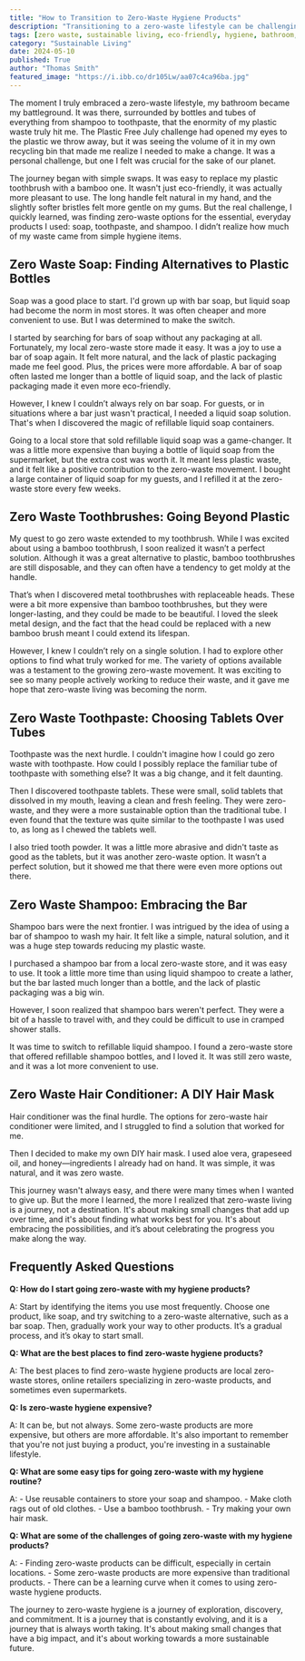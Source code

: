 ```yaml
---
title: "How to Transition to Zero-Waste Hygiene Products"
description: "Transitioning to a zero-waste lifestyle can be challenging, especially in the bathroom. This blog post provides a practical guide to finding eco-friendly alternatives for everyday hygiene products like soap, toothpaste, and shampoo, helping you reduce your plastic waste and embrace a more sustainable routine."
tags: [zero waste, sustainable living, eco-friendly, hygiene, bathroom, plastic free, soap, toothpaste, shampoo, DIY, green living]
category: "Sustainable Living"
date: 2024-05-10
published: True
author: "Thomas Smith"
featured_image: "https://i.ibb.co/dr105Lw/aa07c4ca96ba.jpg"
---
```



The moment I truly embraced a zero-waste lifestyle, my bathroom became my battleground. It was there, surrounded by bottles and tubes of everything from shampoo to toothpaste, that the enormity of my plastic waste truly hit me. The Plastic Free July challenge had opened my eyes to the plastic we throw away, but it was seeing the volume of it in my own recycling bin that made me realize I needed to make a change.  It was a personal challenge, but one I felt was crucial for the sake of our planet. 

The journey began with simple swaps.  It was easy to replace my plastic toothbrush with a bamboo one. It wasn't just eco-friendly, it was actually more pleasant to use. The long handle felt natural in my hand, and the slightly softer bristles felt more gentle on my gums. But the real challenge, I quickly learned, was finding zero-waste options for the essential, everyday products I used: soap, toothpaste, and shampoo.  I didn’t realize how much of my waste came from simple hygiene items. 

## Zero Waste Soap: Finding Alternatives to Plastic Bottles

Soap was a good place to start. I'd grown up with bar soap, but liquid soap had become the norm in most stores. It was often cheaper and more convenient to use. But I was determined to make the switch.  

I started by searching for bars of soap without any packaging at all.  Fortunately, my local zero-waste store made it easy.  It was a joy to use a bar of soap again.  It felt more natural, and the lack of plastic packaging made me feel good.  Plus, the prices were more affordable.  A bar of soap often lasted me longer than a bottle of liquid soap, and the lack of plastic packaging made it even more eco-friendly.

However, I knew I couldn’t always rely on bar soap.  For guests, or in situations where a bar just wasn't practical, I needed a liquid soap solution.  That's when I discovered the magic of refillable liquid soap containers.   

Going to a local store that sold refillable liquid soap was a game-changer.  It was a little more expensive than buying a bottle of liquid soap from the supermarket, but the extra cost was worth it.  It meant less plastic waste, and it felt like a positive contribution to the zero-waste movement.  I  bought a large container of liquid soap for my guests, and I refilled it at the zero-waste store every few weeks.

## Zero Waste Toothbrushes:  Going Beyond Plastic

My quest to go zero waste extended to my toothbrush.  While I was excited about using a bamboo toothbrush, I soon realized it wasn’t a perfect solution.  Although it was a great alternative to plastic, bamboo toothbrushes are still disposable, and they can often have a tendency to get moldy at the handle.   

That’s when I discovered metal toothbrushes with replaceable heads. These were a bit more expensive than bamboo toothbrushes, but they were longer-lasting, and they could be made to be beautiful. I loved the sleek metal design, and the fact that the head could be replaced with a new bamboo brush meant I could extend its lifespan. 

However, I knew I couldn’t rely on a single solution.  I had to explore other options to find what truly worked for me.  The variety of options available was a testament to the growing zero-waste movement.  It was exciting to see so many people actively working to reduce their waste, and it gave me hope that zero-waste living was becoming the norm.

## Zero Waste Toothpaste:  Choosing Tablets Over Tubes

Toothpaste was the next hurdle.  I couldn't imagine how I could go zero waste with toothpaste.  How could I possibly replace the familiar tube of toothpaste with something else?  It was a big change, and it felt daunting.

Then I discovered toothpaste tablets.  These were small, solid tablets that dissolved in my mouth, leaving a clean and fresh feeling.  They were zero-waste, and they were a more sustainable option than the traditional tube.  I even found that the texture was quite similar to the toothpaste I was used to, as long as I chewed the tablets well.

I also tried tooth powder.  It was a little more abrasive and didn't taste as good as the tablets, but it was another zero-waste option.  It wasn’t a perfect solution, but it showed me that there were even more options out there.

##  Zero Waste Shampoo:  Embracing the Bar

Shampoo bars were the next frontier.  I was intrigued by the idea of using a bar of shampoo to wash my hair. It felt like a simple, natural solution, and it was a huge step towards reducing my plastic waste.

I purchased a shampoo bar from a local zero-waste store, and it was easy to use. It took a little more time than using liquid shampoo to create a lather, but the bar lasted much longer than a bottle, and the lack of plastic packaging was a big win. 

However, I soon realized that shampoo bars weren't perfect. They were a bit of a hassle to travel with, and they could be difficult to use in cramped shower stalls.   

It was time to switch to refillable liquid shampoo.  I found a zero-waste store that offered refillable shampoo bottles, and I loved it. It was still zero waste, and it was a lot more convenient to use.  

##  Zero Waste Hair Conditioner:  A DIY Hair Mask 

Hair conditioner was the final hurdle.  The options for zero-waste hair conditioner were limited, and I struggled to find a solution that worked for me.  

Then I decided to make my own DIY hair mask.  I used aloe vera, grapeseed oil, and honey—ingredients I already had on hand.  It was simple, it was natural, and it was zero waste.

This journey wasn't always easy, and there were many times when I wanted to give up.  But the more I learned, the more I realized that zero-waste living is a journey, not a destination. It's about making small changes that add up over time, and it's about finding what works best for you.   It's about embracing the possibilities, and it’s about celebrating the progress you make along the way.

## Frequently Asked Questions

**Q:  How do I start going zero-waste with my hygiene products?**

A:  Start by identifying the items you use most frequently.  Choose one product, like soap, and try switching to a zero-waste alternative, such as a bar soap.  Then, gradually work your way to other products.  It’s a gradual process, and it’s okay to start small. 

**Q:  What are the best places to find zero-waste hygiene products?**

A:  The best places to find zero-waste hygiene products are local zero-waste stores, online retailers specializing in zero-waste products, and sometimes even supermarkets.  

**Q:  Is zero-waste hygiene expensive?**

A:  It can be, but not always.  Some zero-waste products are more expensive, but others are more affordable.  It's also important to remember that you're not just buying a product, you're investing in a sustainable lifestyle.  

**Q:  What are some easy tips for going zero-waste with my hygiene routine?**

A:  - Use reusable containers to store your soap and shampoo.
     -  Make cloth rags out of old clothes.
     - Use a bamboo toothbrush.
     - Try making your own hair mask.

**Q:  What are some of the challenges of going zero-waste with my hygiene products?**

A:  - Finding zero-waste products can be difficult, especially in certain locations.
      - Some zero-waste products are more expensive than traditional products.
      - There can be a learning curve when it comes to using zero-waste hygiene products.

The journey to zero-waste hygiene is a journey of exploration, discovery, and commitment.  It is a journey that is constantly evolving, and it is a journey that is always worth taking.  It's about making small changes that have a big impact, and it's about working towards a more sustainable future.
